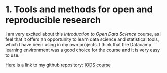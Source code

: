 


# 1. Tools and methods for open and reproducible research

I am very excited about this *Introduction to Open Data Science* course, as I feel that it offers an opportunity to learn data science and statistical tools, which I have been using in my own projects. I think that the Datacamp learning environment was a good choice for the course and it is very easy to use. 

Here is a link to my github repository: [IODS course](https://github.com/vege123/IODS-project)


